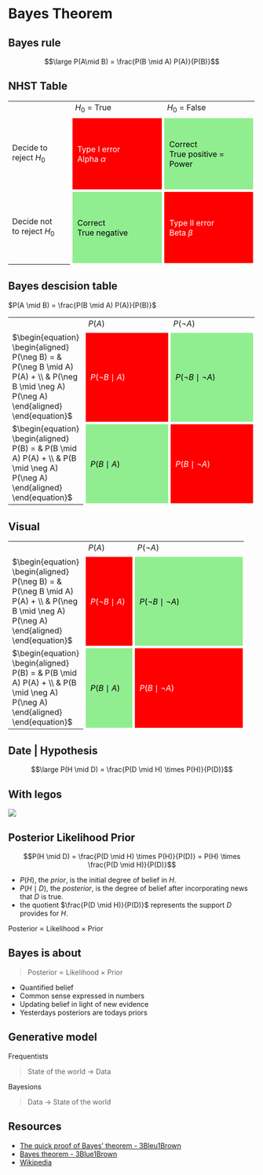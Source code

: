 # Bayes Theorem {.section}

## Bayes rule

$$\large P(A\mid B) = \frac{P(B \mid A) P(A)}{P(B)}$$

## NHST Table

<table style="border: none;  transform: scale(1);">
  <col width="150px">
  <col width="225px">
  <col width="225px">
<tr><td></td style="width: 300px;">
<td>
$H_0$ = True
</td style="width: 300px;">
<td>
$H_0$ = False
</td></tr>
<tr height="150px">
<td>Decide to<br>reject $H_0$</td>
<td style = "border: 5px solid white; padding: 10px; color: white; background-color: red;">Type I error <br>Alpha $\alpha$ </td>
<td style = "border: 5px solid white; padding: 10px; color: black; background-color: lightgreen;">Correct <br>True positive = Power</td>
</tr>
<tr height="150px">
<td>Decide not<br>to reject $H_0$</td>   
<td style = "border: 5px solid white; padding: 10px; color: black; background-color: lightgreen;">Correct <br> True negative</td>
<td style = "border: 5px solid white; padding: 10px; color: white; background-color: red;">Type II error <br>Beta $\beta$ </td>
</tr>
</table>

## Bayes descision table

$P(A \mid B) = \frac{P(B \mid A) P(A)}{P(B)}$

<table style="border: none;  transform: scale(1);">
  <col width="150px">
  <col width="225px">
  <col width="225px">
<tr><td></td style="width: 300px;">
<td>
$P(A)$
</td style="width: 300px;">
<td>
$P(\neg A)$
</td></tr>
<tr height="150px">
<td>
$\begin{equation}
\begin{aligned}
P(\neg B) = & P(\neg B \mid A) P(A) + \\ 
            & P(\neg B \mid \neg A) P(\neg A)
\end{aligned}
\end{equation}$
</td>
<td style = "border: 5px solid white; padding: 10px; color: white; background-color: red;">
$P(\neg B \mid A)$
</td>
<td style = "border: 5px solid white; padding: 10px; color: black; background-color: lightgreen;">
$P(\neg B \mid \neg A)$
</td>
</tr>
<tr height="150px">
<td>
$\begin{equation}
\begin{aligned}
P(B) = & P(B \mid A) P(A) + \\ 
       & P(B \mid \neg A) P(\neg A)
\end{aligned}
\end{equation}$
</td>   
<td style = "border: 5px solid white; padding: 10px; color: black; background-color: lightgreen;">
$P(B \mid A)$
</td>
<td style = "border: 5px solid white; padding: 10px; color: white; background-color: red;">
$P(B \mid \neg A)$
</td>
</tr>
</table>

## Visual

<table style="border: none;  transform: scale(1);">
  <col width="150px">
  <col width="100px">
  <col width="225px">
<tr><td></td style="width: 300px;">
<td>
$P(A)$
</td style="width: 300px;">
<td>
$P(\neg A)$
</td></tr>
<tr height="80px">
<td>
$\begin{equation}
\begin{aligned}
P(\neg B) = & P(\neg B \mid A) P(A) + \\ 
            & P(\neg B \mid \neg A) P(\neg A)
\end{aligned}
\end{equation}$
</td>
<td style = "border: 5px solid white; padding: 10px; color: white; background-color: red;">
$P(\neg B \mid A)$
</td>
<td style = "border: 5px solid white; padding: 10px; color: black; background-color: lightgreen;">
$P(\neg B \mid \neg A)$
</td>
</tr>
<tr height="150px">
<td>
$\begin{equation}
\begin{aligned}
P(B) = & P(B \mid A) P(A) + \\ 
       & P(B \mid \neg A) P(\neg A)
\end{aligned}
\end{equation}$
</td>   
<td style = "border: 5px solid white; padding: 10px; color: black; background-color: lightgreen;">
$P(B \mid A)$
</td>
<td style = "border: 5px solid white; padding: 10px; color: white; background-color: red;">
$P(B \mid \neg A)$
</td>
</tr>
</table>

## Date | Hypothesis

$$\large P(H \mid D) = \frac{P(D \mid H) \times P(H)}{P(D)}$$

## With legos

![](../../../../topics/bayes/lego_bayes.jpg)

## Posterior Likelihood Prior

$$P(H \mid D) = \frac{P(D \mid H) \times P(H)}{P(D)} = P(H) \times \frac{P(D \mid H)}{P(D)}$$

* $P(H)$, the $prior$, is the initial degree of belief in $H$.
* $P(H \mid D)$, the $posterior$, is the degree of belief after incorporating news that $D$ is true.
* the quotient $\frac{P(D \mid H)}{P(D)}$ represents the support $D$ provides for $H$.

Posterior $\propto$ Likelihood $\times$ Prior

## Bayes is about

> Posterior $\propto$ Likelihood $\times$ Prior

* Quantified belief
* Common sense expressed in numbers
* Updating belief in light of new evidence
* Yesterdays posteriors are todays priors

## Generative model

Frequentists

> State of the world → Data

Bayesions

> Data → State of the world

## Resources

* [The quick proof of Bayes' theorem - 3Bleu1Brown](https://youtu.be/U_85TaXbeIo)
* [Bayes theorem - 3Blue1Brown](https://youtu.be/HZGCoVF3YvM)
* [Wikipedia](https://en.wikipedia.org/wiki/Bayes%27_theorem)